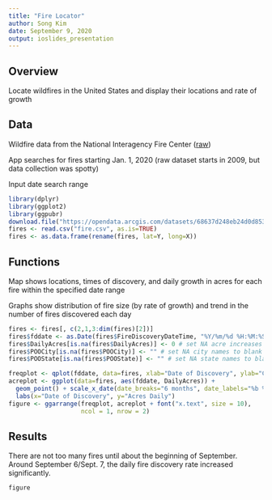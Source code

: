 ```yaml
---
title: "Fire Locator"
author: Song Kim
date: September 9, 2020
output: ioslides_presentation
---
```


## Overview

Locate wildfires in the United States and display their locations and rate of growth

## Data

Wildfire data from the National Interagency Fire Center ([raw](https://opendata.arcgis.com/datasets/68637d248eb24d0d853342cba02d4af7_0.csv))

App searches for fires starting Jan. 1, 2020 (raw dataset starts in 2009, but data collection was spotty)

Input date search range

```r
library(dplyr)
library(ggplot2)
library(ggpubr)
download.file("https://opendata.arcgis.com/datasets/68637d248eb24d0d853342cba02d4af7_0.csv", "fire.csv", "curl")
fires <- read.csv("fire.csv", as.is=TRUE)
fires <- as.data.frame(rename(fires, lat=Y, long=X))
```

## Functions

Map shows locations, times of discovery, and daily growth in acres for each fire within the specified date range

Graphs show distribution of fire size (by rate of growth) and trend in the number of fires discovered each day

```r
fires <- fires[, c(2,1,3:dim(fires)[2])]
fires$fddate <- as.Date(fires$FireDiscoveryDateTime, "%Y/%m/%d %H:%M:%S")
fires$DailyAcres[is.na(fires$DailyAcres)] <- 0 # set NA acre increases to 0
fires$POOCity[is.na(fires$POOCity)] <- "" # set NA city names to blank
fires$POOState[is.na(fires$POOState)] <- "" # set NA state names to blank
```
```r
freqplot <- qplot(fddate, data=fires, xlab="Date of Discovery", ylab="Count")
acreplot <- ggplot(data=fires, aes(fddate, DailyAcres)) + 
  geom_point() + scale_x_date(date_breaks="6 months", date_labels="%b %y") + 
  labs(x="Date of Discovery", y="Acres Daily")
figure <- ggarrange(freqplot, acreplot + font("x.text", size = 10),
                    ncol = 1, nrow = 2)
```

## Results

There are not too many fires until about the beginning of September. Around September 6/Sept. 7, the daily fire discovery rate increased significantly.
```r
figure
```